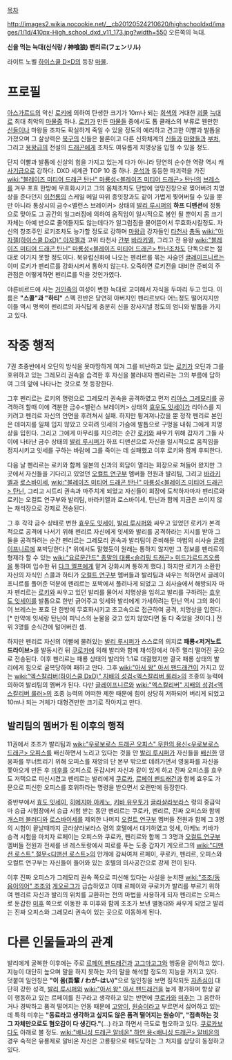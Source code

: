 [[목차]]

http://images2.wikia.nocookie.net/__cb20120524210620/highschooldxd/images/1/1d/410px-High_school_dxd_v11_173.jpg?width=550
오른쪽의 늑대.

'''신을 먹는 늑대(신식랑 / 神喰狼) 펜리르(フェンリル)'''

라이트 노벨 [[하이스쿨 D×D]]의 등장 [[마물]].

= 프로필 =
[[아스가르드]]의 악신 [[로키]]에 의하여 탄생한 크기가 10m나 되는 [[회색]]의 거대한 [[괴물]] [[늑대]]로 최대 최악의 [[마물]]중 하나. [[로키]]가 만든 [[마물]]들 중에서도 톱 클래스의 부류로 웬만한 [[신]]들이나 마왕들 조차도 확실하게 죽일 수 있을 정도의 예리하고 견고한 이빨과 발톱을 가졌으며 그 살상력은 [[북구]]의 신들은 물론이고 다른 신화체계의 [[신]]들과 [[마왕]]들과 [[부처]], 그리고 [[용왕]]급의 전설의 [[드래곤]]에게 조차도 여유롭게 치명상을 입힐 수 있을 정도. 

단지 이빨과 발톱에 신살의 힘을 가지고 있는게 다가 아니라 당연히 순수한 역량 역시 캐[[사기]]급으로 강하다. DXD 세계관 TOP 10 중 하나. [[운석]]과 동등한 파괴력을 가진 [[wiki:"블레이즈 미티어 드래곤 탄닌" 마룡성<블레이즈 미티어 드래곤> 탄닌]]의 [[브레스]]를 겨우 포효 한방에 무효화시키고 그의 몸체조차도 단방에 엉망진창으로 찢어버려 치명상을 준다던지 [[이천룡]]의 스케일 메일 따위 종잇장과도 같이 가볍게 찢어버릴 수 있을 뿐만 아니라 통상시의 금수<밸런스 브레이커> 상태의 [[발리 루시퍼]]의 '''하프 디맨션'''에 정통으로 맞아도 그 공간의 일그러짐에 의하여 움직임이 일시적으로 봉인 될 뿐이지 몸 크기 자체는 아예 반으로 줄어들지도 않는데다가 일그럼짐을 물어뜯어서 무효화시킬정도. 자신의 창조주인 로키조차도 능가할 정도로 강하며 [[마왕]]급 강자들인 [[타천사]] [[총독]] [[wiki:"아자젤(하이스쿨 DxD)" 아자젤]]과 고위 타천사 [[간부]] [[바라키엘]], 그리고 전 용왕 [[wiki:"블레이즈 미티어 드래곤 탄닌" 마룡성<블레이즈 미티어 드래곤> 탄닌]]조차도 단독으로는 절대로 이기지 못할 정도이다. 북유럽신화에 나오는 펜리르를 묶는 사슬인 [[글레이프니르]]는 이미 로키가 펜리르를 강화시켜서 통하지 않는다. 오죽하면 로키전을 대비한 준비의 주관점은 어떻게하면 펜리르를 막을 것인가였다.

야른비르드에 사는 [[거인]]족의 여성이 변한 늑대로 교미해서 자식을 두마리 두고 있다. 이름은 '''"스콜"과 "하티"'''  스펙 전반은 당연히 아버지인 펜리르보다 어느정도 떨어지지만 이들 역시 명색이 펜리르의 자식답게 충분히 신을 장사지낼 정도의 엄니와 발톱을 가지고 있다.

= 작중 행적 =
7권 초중반에서 오딘의 방식을 못마땅하게 여겨 그를 비난하고 있는 [[로키]]가 오딘과 그를 호위하고 있는 그레모리 권속을 습격한 후 자신을 불러내자 펜리르는 그의 부름에 답하여 그의 앞에 나타나는 것으로 첫 등장한다.  

그후 펜리르는 로키의 명령으로 그레모리 권속을 공격하였고 먼저 [[리아스 그레모리]]를 공격하려 할때 이에 격분한 금수<밸런스 브레이커> 상태의 [[효우도 잇세이]]가 리아스를 지키려고 펜리르 자신의 안면을 후려쳐서 실패. 하지만 튕겨져나갔을 뿐 정작 펜리르 본인은 데미지를 일체 입지 않았고 오히려 잇세의 가슴에 발톱으로 구멍을 내줘 그에게 치명상을 입힌다. 그리고 그에게 마무리를 지으려는 순간 [[로키]]와 싸우기 위해 갑자기 그들 사이에 나타난 금수 상태의 [[발리 루시퍼]]가 하프 디맨션으로 자신을 일시적으로 움직임을 정지시키고 잇세를 구하는 바람에 그를 죽이는 데 실패했고 이후 로키와 함께 후퇴한다.

다음 날 펜리르는 로키와 함께 일본의 신과의 회담이 열리는 회장으로 쳐들어 왔지만 그곳에서 자신들을 기다리고 있었던 [[오컬트 연구부]] 멤버들 전원과 발리팀, 그리고 [[바라키엘]]과 [[로스바이세]], [[wiki:"블레이즈 미티어 드래곤 탄닌" 마룡성<블레이즈 미티어 드래곤> 탄닌]], 그리고 시트리 권속과 마주치게 되었고 자신들이 회장에 도착하자마자 펜리르와 로키는 오컬트 연구부와 발리팀, 바라키엘과 로스바이세, 탄닌과 함께 지금은 쓰이지 않는 채석장으로 강제로 전송된다.

그 후 각각 금수 상태로 변한 [[효우도 잇세이]], [[발리 루시퍼]]와 싸우고 있었던 로키가 본격적으로 공격에 나서기 위해 펜리르 자신에게 잇세와 발리를 공격하라는 지시를 받아 그 둘을 공격하려는 순간 펜리르는 그레모리 권속과 발리팀이 준비해둔 마법의 쇠사슬 [[글레이프니르]]에 포박당한다.[* 위에서도 말했듯이 원래는 통하지 않지만 그 정보를 펜리르의 형제라 할 수 있는 [[wiki:"요르문간드" 종말의 대룡<슬리핑 드래곤> 미드가르드즈오름]]을 통하여 입수한 뒤 [[다크 엘프]]에게 맡겨 강화시켜 통하게 했다.] 하지만 로키가 소환한 자신의 자식인 스콜과 하티가 [[오컬트 연구부]] 멤버들과 발리팀과 싸우는 척하면서 글레이프니르를 풀어준 덕분에 펜리르는 포박에서 풀려나게 되었고 그 쇠사슬에서 해방되자 마자 펜리르는 [[로키]]와 싸우고 있던 발리를 물어서 치명상을 입히고 발리를 구하려는 [[효우도 잇세이]]를 발톱으로 한번 긁어주고 잇세와 발리에게 가세하려는 탄닌 역시 그의 화이어 브레스는 포효 단 한방에 무효화시키고 초고속으로 접근하여 공격, 치명상을 입힌다.[* 만약에 잇세랑 탄닌이 피닉스의 눈물을 갖고 있지 않았다면 둘 다 죽었을 것이다.] 전위 3명를 순식간에 털어버린 셈.

하지만 펜리르 자신의 이빨에 물려있는 [[발리 루시퍼]]가 스스로의 의지로 '''패룡<저거노트 드라이브>'''를 발동시킨 뒤 [[쿠로카]]에 의해 발리와 함께 채석장에서 아주 멀리 떨어진 곳으로 전송된다. 이후 펜리르는 패룡 상태의 발리와 1:1로 대결했지만 결국 패룡 상태의 발리에게 힘으로 굴복당하여 패하고 만다. 그후 [[wiki:"아서 왕" 아서 팬드래건]]이 가지고 있는 [[wiki:"엑스칼리버(하이스쿨 DxD)" 지배의 성검<엑스칼리버 룰러>]]의 조종의 능력에 의하여 발리팀의 멤버가 된다. 다만 [[글레이프니르]]와 [[wiki:"엑스칼리버" 지배의 성검<엑스칼리버 룰러>]]의 조종 능력의 어떠한 제한 때문에 힘이 상당히 저하되어 버리게 되었고 10m나 되는 거체가 대형견만한 크기로 작아지고 만다.

== 발리팀의 멤버가 된 이후의 행적 ==
11권에서 조조가 발리팀과 [[wiki:"우로보로스 드래곤 오피스" 무한의 용신<우로보로스 드래곤> 오피스]]를 배신하면서 노리고 있다는 것을 안 [[발리 루시퍼]]가 자신들을 [[배신]]한 영웅파를 무너트리기 위해 오피스를 재앙의 단 본부 밖으로 데려가면서 영웅파를 자신을 쫓아오게 만든 후 [[미후]]를 오피스로 둔갑시켜 자신과 같이 있게 하고 진짜 오피스를 효우도 저택으로 피신시켰고 펜리르는 발리에게 [[쿠로카]], [[르페이 펜드래건]]과 함께 효우도 가문으로 피신한 오피스를 호위하라는 명령을 받으면서 오랜만에 등장한다.

중반부에서 [[효도 잇세이]], [[히메지마 아케노]], [[키바 유우토]]가 [[글라샬라보라스]] 령의 중급악마 승급 시험장에서 승급 시험 받는 동안 펜리르는 쿠로카, 펜리르, 진짜 오피스와 함께 [[개스퍼 블러디]]와 [[로스바이세]]를 제외한 나머지 [[오컬트 연구부]] 멤버들 전원과 함께 그 3명의 시험이 끝날때까지 글라샬라보라스 령의 호텔에서 대기하였고 잇세, 아케노 키바가 승격 시험을 마치자 르페이는 오피스와 쿠로카, 펜리르와 함께 그 3명과 [[오컬트 연구부]] 멤버들 전원과 전세를 낸 레스토랑에서 피로를 푸는 도중 갑자기 게오르그의 [[wiki:"디맨션 로스트" 절무<디맨션 로스트>]]의 안개에 감싸여져 르페이, 쿠로카, 펜리르, 오피스와 오컬트 연구부는 자신들이 들어와 있는 호텔의 의사공간으로 강제 전이 된다. 

이후 진짜 오피스가 그레모리 권속 쪽으로 피신해 있다는 사실을 눈치챈 [[wiki:"조조/동음이의어" 조조]]와 [[게오르그]]가 급습하였고 이때 르페이와 쿠로카가 발리를 부르기 위하여 펜리르 자신과 발리의 위치를 교환하는 전의 마법을 사용하게 되자 펜리르는 오피스로 둔갑한 [[미후]] 쪽으로 이동한 후 미후와 함께 조조가 보낸 별동대와 싸우게 되었고 발리는 진짜 오피스와 그레모리 권속이 있는 곳으로 이동하게 된다.

= 다른 인물들과의 관계 =
발리에게 굴복한 이후에는 주로 [[르페이 펜드래건]]과 [[고그마고그]]와 행동을 같이하고 있다. 지능이 대단히 높으며 말을 하지 못하는 자의 말을 해석할 정도의 지능을 가지고 있다. 덧붙여 일인칭은 '''"이 몸(吾輩 / わが-はい)"'''으로 일인칭을 보면 짐작되듯 [[자존심]]이 대단히 강한 성격, [[발리 루시퍼]]와 [[wiki:"아서 왕" 아서 팬드래건]]을 높게 평가하며 항상 같이 행동하고 있는 르페이를 친구라고 생각하고 있는 반면에 [[쿠로카]]와 [[미후]]는 그 음란하거나 경박하고 품격 떨어지는 언동 때문에 [[고양이]], [[원숭이]]라고 부르면서 싫어하고 있는데 특히 미후는 '''"동료라고 생각하고 싶지도 않은 품격 떨어지는 원숭이", "접촉하는 것 그 자체만으로도 혐오감이 다 생긴다."'''(...) 라고 하면서 극도로 혐오하고 있다. [[쿠로카]]보다도 아래로 볼 정도. [[wiki:"배니싱 드래곤 알비온" 하얀 용<배니싱 드래곤> 알비온]]의 경우 숙적은 유룡제로 알비온 자신은 고룡황으로 매도당하는 그 처지를 상당히 동정하고 있다.
